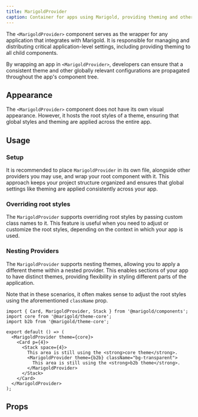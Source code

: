 ```yaml
---
title: MarigoldProvider
caption: Container for apps using Marigold, providing theming and other essential application-level settings.
---
```


The `<MarigoldProvider>` component serves as the wrapper for any application that integrates with Marigold. It is responsible for managing and distributing critical application-level settings, including providing theming to all child components.

By wrapping an app in `<MarigoldProvider>`, developers can ensure that a consistent theme and other globally relevant configurations are propagated throughout the app's component tree.

## Appearance

The `<MarigoldProvider>` component does not have its own visual appearance. However, it hosts the root styles of a theme, ensuring that global styles and theming are applied across the entire app.

## Usage

### Setup

It is recommended to place `MarigoldProvider` in its own file, alongside other providers you may use, and wrap your root component with it. This approach keeps your project structure organized and ensures that global settings like theming are applied consistently across your app.

<ComponentDemo file="./provider-base.demo.tsx" />

### Overriding root styles

The `MarigoldProvider` supports overriding root styles by passing custom class names to it. This feature is useful when you need to adjust or customize the root styles, depending on the context in which your app is used.

<ComponentDemo file="./provider-root-styles.demo.tsx" />

### Nesting Providers

The `MarigoldProvider` supports nesting themes, allowing you to apply a different theme within a nested provider. This enables sections of your app to have distinct themes, providing flexibility in styling different parts of the application.

Note that in these scenarios, it often makes sense to adjust the root styles using the aforementioned `className` prop.

```tsx
import { Card, MarigoldProvider, Stack } from '@marigold/components';
import core from '@marigold/theme-core';
import b2b from '@marigold/theme-core';

export default () => (
  <MarigoldProvider theme={core}>
    <Card p={4}>
      <Stack space={4}>
        This area is still using the <strong>core theme</strong>.
        <MarigoldProvider theme={b2b} className="bg-transparent">
          This area is still using the <strong>b2b theme</strong>.
        </MarigoldProvider>
      </Stack>
    </Card>
  </MarigoldProvider>
);
```

## Props

<StorybookHintMessage component={title} />

<PropsTable component={title} />
